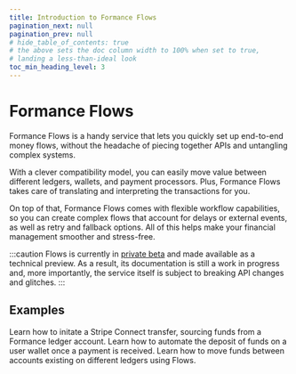 ```yaml
---
title: Introduction to Formance Flows
pagination_next: null
pagination_prev: null
# hide_table_of_contents: true
# the above sets the doc column width to 100% when set to true,
# landing a less-than-ideal look
toc_min_heading_level: 3
---
```



# Formance Flows

Formance Flows is a handy service that lets you quickly set up end-to-end money flows, without the headache of piecing together APIs and untangling complex systems.

With a clever compatibility model, you can easily move value between different ledgers, wallets, and payment processors. Plus, Formance Flows takes care of translating and interpreting the transactions for you.

On top of that, Formance Flows comes with flexible workflow capabilities, so you can create complex flows that account for delays or external events, as well as retry and fallback options. All of this helps make your financial management smoother and stress-free.

:::caution
Flows is currently in [private beta](https://formance.com/products/flows) and made available as a technical preview. As a result, its documentation is still a work in progress and, more importantly, the service itself is subject to breaking API changes and glitches.
:::

## Examples

<DocCardGrid>

<DocCard headline="Ledger to Payout" cta="Learn More" link="/flows/examples/stripe-payout" highlight="true">
  Learn how to initate a Stripe Connect transfer, sourcing funds from a Formance ledger account.
</DocCard>

<DocCard headline="Deposit on Wallet" cta="Learn More" link="/flows/examples/payment-to-wallet" highlight="true">
  Learn how to automate the deposit of funds on a user wallet once a payment is received.
</DocCard>

<DocCard headline="Multiple Ledgers" cta="Learn More" link="/flows/examples/ledger-to-ledger" highlight="true">
  Learn how to move funds between accounts existing on different ledgers using Flows.
</DocCard>

</DocCardGrid>